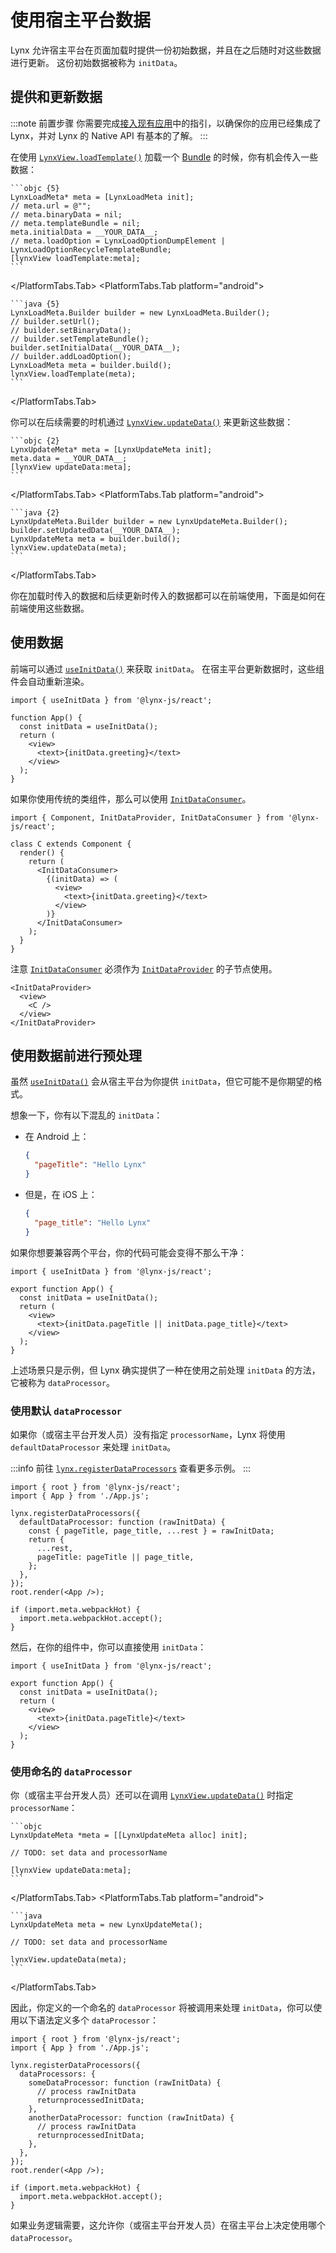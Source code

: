 
# 使用宿主平台数据

Lynx 允许宿主平台在页面加载时提供一份初始数据，并且在之后随时对这些数据进行更新。
这份初始数据被称为 `initData`。

## 提供和更新数据

:::note 前置步骤
你需要完成[接入现有应用](./start/integrate-with-existing-apps.html)中的指引，以确保你的应用已经集成了 Lynx，并对 Lynx 的 Native API 有基本的了解。
:::

在使用 [`LynxView.loadTemplate()`] 加载一个 [Bundle](guide/spec.html#app-bundle-aka-template-bundle) 的时候，你有机会传入一些数据：

<PlatformTabs hashKey="platform">
  <PlatformTabs.Tab platform="ios">

    ```objc {5}
    LynxLoadMeta* meta = [LynxLoadMeta init];
    // meta.url = @"";
    // meta.binaryData = nil;
    // meta.templateBundle = nil;
    meta.initialData = __YOUR_DATA__;
    // meta.loadOption = LynxLoadOptionDumpElement | LynxLoadOptionRecycleTemplateBundle;
    [lynxView loadTemplate:meta];
    ```

  </PlatformTabs.Tab>
  <PlatformTabs.Tab platform="android">

    ```java {5}
    LynxLoadMeta.Builder builder = new LynxLoadMeta.Builder();
    // builder.setUrl();
    // builder.setBinaryData();
    // builder.setTemplateBundle();
    builder.setInitialData(__YOUR_DATA__);
    // builder.addLoadOption();
    LynxLoadMeta meta = builder.build();
    lynxView.loadTemplate(meta);
    ```

  </PlatformTabs.Tab>
</PlatformTabs>

你可以在后续需要的时机通过 [`LynxView.updateData()`] 来更新这些数据：

<PlatformTabs hashKey="platform">
  <PlatformTabs.Tab platform="ios">

    ```objc {2}
    LynxUpdateMeta* meta = [LynxUpdateMeta init];
    meta.data = __YOUR_DATA__;
    [lynxView updateData:meta];
    ```

  </PlatformTabs.Tab>
  <PlatformTabs.Tab platform="android">

    ```java {2}
    LynxUpdateMeta.Builder builder = new LynxUpdateMeta.Builder();
    builder.setUpdatedData(__YOUR_DATA__);
    LynxUpdateMeta meta = builder.build();
    lynxView.updateData(meta);
    ```

  </PlatformTabs.Tab>
</PlatformTabs>

你在加载时传入的数据和后续更新时传入的数据都可以在前端使用，下面是如何在前端使用这些数据。

## 使用数据

前端可以通过 [`useInitData()`] 来获取 `initData`。
在宿主平台更新数据时，这些组件会自动重新渲染。

```tsx title="src/App.jsx"
import { useInitData } from '@lynx-js/react';

function App() {
  const initData = useInitData();
  return (
    <view>
      <text>{initData.greeting}</text>
    </view>
  );
}
```

如果你使用传统的类组件，那么可以使用 [`InitDataConsumer`]。

```tsx
import { Component, InitDataProvider, InitDataConsumer } from '@lynx-js/react';

class C extends Component {
  render() {
    return (
      <InitDataConsumer>
        {(initData) => (
          <view>
            <text>{initData.greeting}</text>
          </view>
        )}
      </InitDataConsumer>
    );
  }
}
```

注意 [`InitDataConsumer`] 必须作为 [`InitDataProvider`] 的子节点使用。

```tsx
<InitDataProvider>
  <view>
    <C />
  </view>
</InitDataProvider>
```

## 使用数据前进行预处理

虽然 [`useInitData()`] 会从宿主平台为你提供 `initData`，但它可能不是你期望的格式。

想象一下，你有以下混乱的 `initData`：

- 在 Android 上：

  ```json
  {
    "pageTitle": "Hello Lynx"
  }
  ```

- 但是，在 iOS 上：

  ```json
  {
    "page_title": "Hello Lynx"
  }
  ```

如果你想要兼容两个平台，你的代码可能会变得不那么干净：

```tsx {7}
import { useInitData } from '@lynx-js/react';

export function App() {
  const initData = useInitData();
  return (
    <view>
      <text>{initData.pageTitle || initData.page_title}</text>
    </view>
  );
}
```

上述场景只是示例，但 Lynx 确实提供了一种在使用之前处理 `initData` 的方法，它被称为 `dataProcessor`。

### 使用默认 `dataProcessor`

如果你（或宿主平台开发人员）没有指定 `processorName`，Lynx 将使用 `defaultDataProcessor` 来处理 `initData`。

:::info
前往 [`lynx.registerDataProcessors`] 查看更多示例。
:::

```tsx title="src/index.tsx" {4-12}
import { root } from '@lynx-js/react';
import { App } from './App.js';

lynx.registerDataProcessors({
  defaultDataProcessor: function (rawInitData) {
    const { pageTitle, page_title, ...rest } = rawInitData;
    return {
      ...rest,
      pageTitle: pageTitle || page_title,
    };
  },
});
root.render(<App />);

if (import.meta.webpackHot) {
  import.meta.webpackHot.accept();
}
```

然后，在你的组件中，你可以直接使用 `initData`：

```tsx title="src/App.jsx" {7}
import { useInitData } from '@lynx-js/react';

export function App() {
  const initData = useInitData();
  return (
    <view>
      <text>{initData.pageTitle}</text>
    </view>
  );
}
```

### 使用命名的 `dataProcessor`

你（或宿主平台开发人员）还可以在调用 [`LynxView.updateData()`] 时指定 `processorName`：

<PlatformTabs hashKey="platform">
  <PlatformTabs.Tab platform="ios">

    ```objc
    LynxUpdateMeta *meta = [[LynxUpdateMeta alloc] init];

    // TODO: set data and processorName

    [lynxView updateData:meta];
    ```

  </PlatformTabs.Tab>
  <PlatformTabs.Tab platform="android">

    ```java
    LynxUpdateMeta meta = new LynxUpdateMeta();

    // TODO: set data and processorName

    lynxView.updateData(meta);
    ```

  </PlatformTabs.Tab>
</PlatformTabs>

因此，你定义的一个命名的 `dataProcessor` 将被调用来处理 `initData`，你可以使用以下语法定义多个 `dataProcessor`：

```tsx title="src/index.tsx" {5-14}
import { root } from '@lynx-js/react';
import { App } from './App.js';

lynx.registerDataProcessors({
  dataProcessors: {
    someDataProcessor: function (rawInitData) {
      // process rawInitData
      returnprocessedInitData;
    },
    anotherDataProcessor: function (rawInitData) {
      // process rawInitData
      returnprocessedInitData;
    },
  },
});
root.render(<App />);

if (import.meta.webpackHot) {
  import.meta.webpackHot.accept();
}
```

如果业务逻辑需要，这允许你（或宿主平台开发人员）在宿主平台上决定使用哪个 `dataProcessor`。

[`LynxView.loadTemplate()`]: api/lynx-native-api/lynx-view/load-template
[`LynxView.updateData()`]: api/lynx-native-api/lynx-view/update-data
[`useInitData()`]: api/react/Function.useInitData
[`InitDataConsumer`]: api/react/Function.InitDataConsumer
[`InitDataProvider`]: api/react/Function.InitDataProvider
[`lynx.registerdataprocessors`]: api/react/Interface.Lynx#registerdataprocessors
